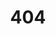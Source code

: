 ---
title: '404'
template: splash
editUrl: false
lastUpdated: false
hero:
  title: '404'
  tagline: Страница не найдена. Вернись на главную или воспользуйся поиском
  image:
    alt: Логотип
    file: ../../assets/flomaster.png
  actions:
    - text: Вернуться на главную
      link: /phrases/
      icon: left-arrow
---
